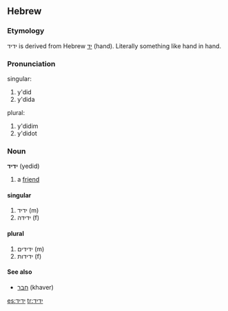 ==Hebrew==

===Etymology===
ידיד is derived from Hebrew [[יד]] (hand). Literally something like hand in hand.

===Pronunciation===
;singular:
# y'did
# y'dida
;plural:
# y'didim
# y'didot

===Noun===
'''ידיד''' (yedid) {{m}}

# a [[friend]]

====singular====
{{rfc-header|singular}}
# ידיד (m)
# ידידה (f)

====plural====
# ידידים (m)
# ידידות (f)

====See also====
*[[חבר]] (khaver) {{m}}

[[es:ידיד]]
[[tr:ידיד]]